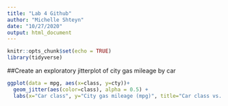 ```yaml
---
title: "Lab 4 Github"
author: "Michelle Shteyn"
date: "10/27/2020"
output: html_document
---
```


```r
knitr::opts_chunk$set(echo = TRUE)
library(tidyverse)
```

##Create an exploratory jitterplot of city gas mileage by car
```r
ggplot(data = mpg, aes(x=class, y=cty))+
  geom_jitter(aes(color=class), alpha = 0.5) +
  labs(x="Car class", y="City gas mileage (mpg)", title="Car class vs. Mileage")
```

